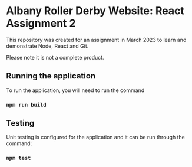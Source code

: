 # Albany Roller Derby Website: React Assignment 2
This repository was created for an assignment in March 2023 to learn and demonstrate Node, React and Git. 

Please note it is not a complete product.

## Running the application
To run the application, you will need to run the command
### `npm run build`

## Testing
Unit testing is configured for the application and it can be run through the command:
### `npm test`

